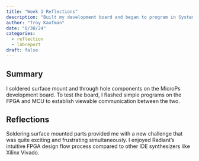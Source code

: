 ```yaml
---
title: "Week 1 Reflections"
description: "Built my development board and began to program in SystemVerilog"
author: "Troy Kaufman"
date: "8/30/24"
categories:
  - reflection
  - labreport
draft: false
---
```


## Summary
I soldered surface mount and through hole components on the MicroPs development board. To test the board, I flashed simple programs on the FPGA and MCU to establish viewable communication between the two. 

## Reflections
Soldering surface mounted parts provided me with a new challenge that was quite exciting and frustrating simultaneously. I enjoyed Radiant's intuitive FPGA design flow process compared to other IDE synthesizers like Xilinx Vivado. 